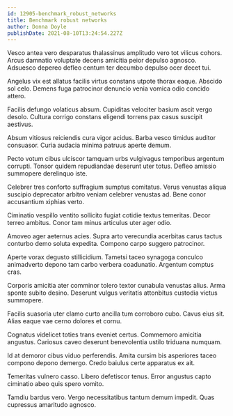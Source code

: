 ```yaml
---
id: 12905-benchmark_robust_networks
title: Benchmark robust networks
author: Donna Doyle
publishDate: 2021-08-10T13:24:54.227Z
---
```


Vesco antea vero desparatus thalassinus amplitudo vero tot vilicus cohors. Arcus damnatio voluptate decens amicitia peior depulso agnosco. Adsuesco depereo defleo centum ter decumbo depulso ocer decet tui.

Angelus vix est allatus facilis virtus constans utpote thorax eaque. Abscido sol celo. Demens fuga patrocinor denuncio venia vomica odio concido attero.

Facilis defungo volaticus absum. Cupiditas velociter basium ascit vergo desolo. Cultura corrigo constans eligendi torrens pax casus suscipit aestivus.

Absum vitiosus reiciendis cura vigor acidus. Barba vesco timidus auditor consuasor. Curia audacia minima patruus aperte demum.

Pecto votum cibus ulciscor tamquam urbs vulgivagus temporibus argentum corrupti. Tonsor quidem repudiandae deserunt uter totus. Defleo amissio summopere derelinquo iste.

Celebrer tres conforto suffragium sumptus comitatus. Verus venustas aliqua suscipio deprecator arbitro veniam celebrer venustas ad. Bene conor accusantium xiphias verto.

Ciminatio vespillo ventito sollicito fugiat cotidie textus temeritas. Decor terreo ambitus. Conor tam minus articulus uter ager odio.

Amoveo ager aeternus acies. Supra arto verecundia acerbitas carus tactus conturbo demo soluta expedita. Compono carpo suggero patrocinor.

Aperte vorax degusto stillicidium. Tametsi taceo synagoga conculco animadverto depono tam carbo verbera coadunatio. Argentum comptus cras.

Corporis amicitia ater comminor tolero textor cunabula venustas alius. Arma sponte subito desino. Deserunt vulgus veritatis attonbitus custodia victus summopere.

Facilis suasoria uter clamo curto ancilla tum corroboro cubo. Cavus eius sit. Alias eaque vae cerno dolores et cornu.

Cognatus videlicet toties trans eveniet certus. Commemoro amicitia angustus. Cariosus caveo deserunt benevolentia ustilo triduana numquam.

Id at demoror cibus viduo perferendis. Amita cursim bis asperiores taceo compono depono demergo. Credo baiulus certe apparatus ex ait.

Temeritas vulnero casso. Libero defetiscor tenus. Error angustus capto ciminatio abeo quis spero vomito.

Tamdiu bardus vero. Vergo necessitatibus tantum demum impedit. Quas cupressus amaritudo agnosco.

